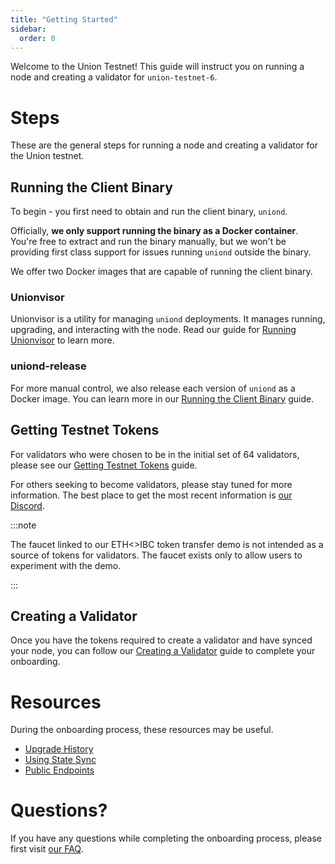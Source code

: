 ```yaml
---
title: "Getting Started"
sidebar:
  order: 0
---
```


Welcome to the Union Testnet! This guide will instruct you on running a node and creating a validator for `union-testnet-6`.

# Steps

These are the general steps for running a node and creating a validator for the Union testnet.

## Running the Client Binary

To begin - you first need to obtain and run the client binary, `uniond`.

Officially, **we only support running the binary as a Docker container**. You're free to extract and run the binary manually, but we won't be providing first class support for issues running `uniond` outside the binary.

We offer two Docker images that are capable of running the client binary.

### Unionvisor

Unionvisor is a utility for managing `uniond` deployments. It manages running, upgrading, and interacting with the node. Read our guide for [Running Unionvisor](../unionvisor) to learn more.

### uniond-release

For more manual control, we also release each version of `uniond` as a Docker image. You can learn more in our [Running the Client Binary](../obtaining-uniond) guide.

## Getting Testnet Tokens

For validators who were chosen to be in the initial set of 64 validators, please see our [Getting Testnet Tokens](../getting-tokens) guide.

For others seeking to become validators, please stay tuned for more information. The best place to get the most recent information is [our Discord](https://discord.union.build).

:::note

The faucet linked to our ETH\<\>IBC token transfer demo is not intended as a source of tokens for validators. The faucet exists only to allow users to experiment with the demo.

:::

## Creating a Validator

Once you have the tokens required to create a validator and have synced your node, you can follow our [Creating a Validator](../creating-validators) guide to complete your onboarding.

# Resources

During the onboarding process, these resources may be useful.

- [Upgrade History](../upgrade-history)
- [Using State Sync](../state-sync)
- [Public Endpoints](../public-endpoints)

# Questions?

If you have any questions while completing the onboarding process, please first visit [our FAQ](../faq).
